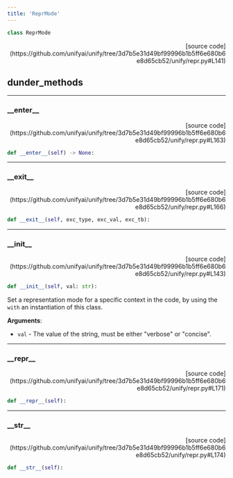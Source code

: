 ```yaml
---
title: 'ReprMode'
---
```


```python
class ReprMode
```

<p align="right">[source code](https://github.com/unifyai/unify/tree/3d7b5e31d49bf99996b1b5ff6e680b6e8d65cb52/unify/repr.py#L141)</p>



## dunder_methods

---

### \_\_enter\_\_

<p align="right">[source code](https://github.com/unifyai/unify/tree/3d7b5e31d49bf99996b1b5ff6e680b6e8d65cb52/unify/repr.py#L163)</p>

```python
def __enter__(self) -> None:
```



---

### \_\_exit\_\_

<p align="right">[source code](https://github.com/unifyai/unify/tree/3d7b5e31d49bf99996b1b5ff6e680b6e8d65cb52/unify/repr.py#L166)</p>

```python
def __exit__(self, exc_type, exc_val, exc_tb):
```



---

### \_\_init\_\_

<p align="right">[source code](https://github.com/unifyai/unify/tree/3d7b5e31d49bf99996b1b5ff6e680b6e8d65cb52/unify/repr.py#L143)</p>

```python
def __init__(self, val: str):
```

Set a representation mode for a specific context in the code, by using the
`with` an instantiation of this class.

**Arguments**:

- `val` - The value of the string, must be either "verbose" or "concise".

---

### \_\_repr\_\_

<p align="right">[source code](https://github.com/unifyai/unify/tree/3d7b5e31d49bf99996b1b5ff6e680b6e8d65cb52/unify/repr.py#L171)</p>

```python
def __repr__(self):
```



---

### \_\_str\_\_

<p align="right">[source code](https://github.com/unifyai/unify/tree/3d7b5e31d49bf99996b1b5ff6e680b6e8d65cb52/unify/repr.py#L174)</p>

```python
def __str__(self):
```

